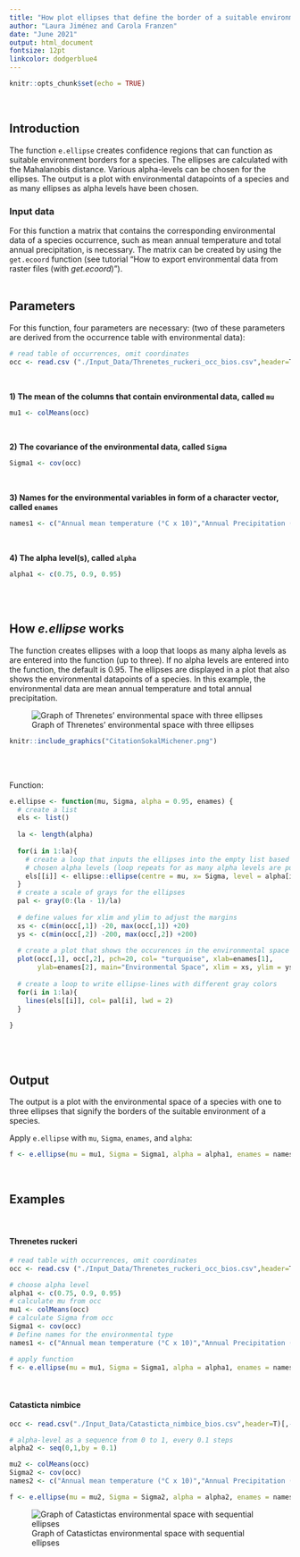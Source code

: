 ```yaml
---
title: "How plot ellipses that define the border of a suitable environment (with *e.ellipse*)"
author: "Laura Jiménez and Carola Franzen"
date: "June 2021"
output: html_document
fontsize: 12pt
linkcolor: dodgerblue4
---
```



```r
knitr::opts_chunk$set(echo = TRUE)

```
\
  
## Introduction

The function `e.ellipse` creates confidence regions that can function as suitable environment borders for a species. The ellipses are calculated with the Mahalanobis distance. Various alpha-levels can be chosen for the ellipses. The output is a plot with environmental datapoints of a species and as many ellipses as alpha levels have been chosen.
\

### Input data

For this function a matrix that contains the corresponding environmental data of a species occurrence, such as mean annual temperature and total annual precipitation, is necessary. The matrix can be created by using the `get.ecoord` function (see tutorial "How to export environmental data from raster files (with *get.ecoord*)").
\
\

## Parameters

For this function, four parameters are necessary: (two of these parameters are derived from the occurrence table with environmental data):
\
```r
# read table of occurrences, omit coordinates
occ <- read.csv ("./Input_Data/Threnetes_ruckeri_occ_bios.csv",header=T)[,-(1:2)]
```
\

**1) The mean of the columns that contain environmental data, called `mu`**

```r
mu1 <- colMeans(occ)
```
\
  
**2) The covariance of the environmental data, called `Sigma`**
```r
Sigma1 <- cov(occ)
```
\

**3) Names for the environmental variables in form of a character vector, called `enames` **
```r
names1 <- c("Annual mean temperature (°C x 10)","Annual Precipitation (mm)") 
```
\

**4) The alpha level(s), called `alpha`**
```r
alpha1 <- c(0.75, 0.9, 0.95)
```
\
\

## How *e.ellipse* works

The function creates ellipses with a loop that loops as many alpha levels as are entered into the function (up to three). If no alpha levels are entered into the function, the default is 0.95. The ellipses are displayed in a plot that also shows the environmental datapoints of a species. In this example, the environmental data are mean annual temperature and total annual precipitation.

![Graph of Threnetes' environmental space with three ellipses](Images/ESpace_ellipses.png)
```r
knitr::include_graphics("CitationSokalMichener.png")
```
\
\

Function:
```r
e.ellipse <- function(mu, Sigma, alpha = 0.95, enames) {
  # create a list
  els <- list()
  
  la <- length(alpha)
  
  for(i in 1:la){
    # create a loop that inputs the ellipses into the empty list based on the 
    # chosen alpha levels (loop repeats for as many alpha levels are put in)
    els[[i]] <- ellipse::ellipse(centre = mu, x= Sigma, level = alpha[i])
  }
  # create a scale of grays for the ellipses
  pal <- gray(0:(la - 1)/la)
  
  # define values for xlim and ylim to adjust the margins
  xs <- c(min(occ[,1]) -20, max(occ[,1]) +20)
  ys <- c(min(occ[,2]) -200, max(occ[,2]) +200)
  
  # create a plot that shows the occurences in the environmental space 
  plot(occ[,1], occ[,2], pch=20, col= "turquoise", xlab=enames[1],
       ylab=enames[2], main="Environmental Space", xlim = xs, ylim = ys)
  
  # create a loop to write ellipse-lines with different gray colors
  for(i in 1:la){
    lines(els[[i]], col= pal[i], lwd = 2)
  }
  
}
```
\
\

## Output

The output is a plot with the environmental space of a species with one to three ellipses that signify the borders of the suitable environment of a species. 

Apply `e.ellipse` with `mu`, `Sigma`, `enames`, and `alpha`:
```r
f <- e.ellipse(mu = mu1, Sigma = Sigma1, alpha = alpha1, enames = names1)

```
\

## Examples
\

#### Threnetes ruckeri

```r
# read table with occurrences, omit coordinates
occ <- read.csv ("./Input_Data/Threnetes_ruckeri_occ_bios.csv",header=T)[,-(1:2)]

# choose alpha level
alpha1 <- c(0.75, 0.9, 0.95)
# calculate mu from occ
mu1 <- colMeans(occ)
# calculate Sigma from occ
Sigma1 <- cov(occ)
# Define names for the environmental type
names1 <- c("Annual mean temperature (°C x 10)","Annual Precipitation (mm)") 

# apply function  
f <- e.ellipse(mu = mu1, Sigma = Sigma1, alpha = alpha1, enames = names1)

```
\

####  Catasticta nimbice

```r
occ <- read.csv("./Input_Data/Catasticta_nimbice_bios.csv",header=T)[,-(1:2)]

# alpha-level as a sequence from 0 to 1, every 0.1 steps
alpha2 <- seq(0,1,by = 0.1)

mu2 <- colMeans(occ)
Sigma2 <- cov(occ)
names2 <- c("Annual mean temperature (°C x 10)","Annual Precipitation (mm)") 

f <- e.ellipse(mu = mu2, Sigma = Sigma2, alpha = alpha2, enames = names2)
```

![Graph of Catastictas environmental space with sequential ellipses](Images/ESpace_ellipses2.png)

